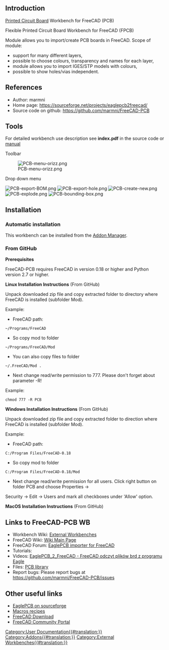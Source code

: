<languages/>

==Introduction==

{{TOCright}}

[https://en.wikipedia.org/wiki/Printed_circuit_board Printed Circuit Board] Workbench for FreeCAD (PCB)

Flexible Printed Circuit Board Workbench for FreeCAD (FPCB)

Module allows you to import/create PCB boards in FreeCAD. Scope of module:
* support for many different layers,
* possible to choose colours, transparency and names for each layer,
* module allows you to import IGES/STP models with colours,
* possible to show holes/vias independent.

==References==

* Author: marmni
* Home page: https://sourceforge.net/projects/eaglepcb2freecad/
* Source code on github: https://github.com/marmni/FreeCAD-PCB

==Tools==

For detailed workbench use description see '''index.pdf''' in the source code or [https://raw.githubusercontent.com/marmni/FreeCAD-PCB/master/index.pdf manual]

Toolbar

[[Image:PCB-menu-orizz.png]]

Drop down menu

[[Image:PCB-export-BOM.png]]
[[Image:PCB-export-hole.png]]
[[Image:PCB-create-new.png]]
[[Image:PCB-explode.png]]
[[Image:PCB-bounding-box.png]]


==Installation==

===Automatic installation===

This workbench can be installed from the [[Std_AddonMgr|Addon Manager]].

===From GitHub===

'''Prerequisites'''

FreeCAD-PCB requires FreeCAD in version 0.18 or higher and Python version 2.7 or higher.

'''Linux Installation Instructions''' (From GitHub)

Unpack downloaded zip file and copy extracted folder to directory where FreeCAD is installed (subfolder Mod).

Example:
* FreeCAD path:
 ~/Programs/FreeCAD
* So copy mod to folder
 ~/Programs/FreeCAD/Mod
* You can also copy files to folder 
 ~/.FreeCAD/Mod .
* Next change read/write permission to 777. Please don't forget about parameter -R!
Example:
 chmod 777 -R PCB

'''Windows Installation Instructions''' (From GitHub)

Unpack downloaded zip file and copy extracted folder to direction where FreeCAD is installed (subfolder Mod).

Example:
* FreeCAD path:
 C:/Program Files/FreeCAD-0.18
*So copy mod to folder
 C:/Program Files/FreeCAD-0.18/Mod
* Next change read/write permission for all users. Click right button on folder PCB and choose Properties →
Security → Edit → Users and mark all checkboxes under 'Allow' option.

'''MacOS Installation Instructions''' (From GitHub)

==Links to FreeCAD-PCB WB==

* Workbench Wiki: [https://wiki.freecad.org/External_workbenches External Workbenches]
* FreeCAD Wiki: [https://wiki.freecad.org/Main_Page Wiki Main Page]
* FreeCAD Forum: [https://forum.freecad.org/viewtopic.php?f=9&t=5107 EaglePCB importer for FreeCAD]
* Tutorials:
* Videos:  [https://www.youtube.com/watch?v=81NsljRJx8c&feature=youtu.be EaglePCB_2_FreeCAD - FreeCAD odczyt plików brd z programu Eagle]
* Files: [https://github.com/marmni/FreeCAD-PCB-library PCB library]
* Report bugs: Please report bugs at https://github.com/marmni/FreeCAD-PCB/issues

==Other useful links==

* [https://sourceforge.net/projects/eaglepcb2freecad/ EaglePCB on sourceforge]
* [[Macros_recipes|Macros recipes]]
* [[Download|FreeCAD Download]]
* [[FreeCAD_Community_Portal|FreeCAD Community Portal]]


[[Category:User Documentation{{#translation:}}]]
[[Category:Addons{{#translation:}}]]
[[Category:External Workbenches{{#translation:}}]]